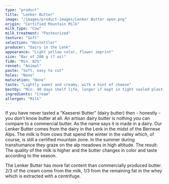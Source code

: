 ```yaml
---
type: "product"
title: "Lenker Butter"
image: "/images/product-images/Lenker Butter open.png"
origin: "Certified Mountain Milk"
milk_type: "Cow"
milk_treatment: "Pasteurized"
texture: "Soft"
selection: "Hostettler"
producer: "Dairy in the Lenk"
appearance: "Light yellow color, flower imprint"
size: "Bar of 200 g (7 oz)"
fidm: "Min. 82%"
rennet: "Animal"
paste: "Soft, easy to cut"
holes: "None"
maturation: "None"
taste: "Lightly sweet and creamy, with a hint of cheese"
bestby: "Min. 40 days shelf life, longer if kept in tight sealed plastic"
ingredients: "Cream"
allergen: "Milk"
---
```


If you have never tasted a "Kaeserei Butter" (dairy butter) then - honestly - you don't know butter at all. An artisan dairy butter is nothing you can compare to a commercial butter. As the name says it is made in a dairy. Our Lenker Butter comes from the dairy in the Lenk in the midst of the Bernese Alps. The milk is from cows that spend the winter in the valley which, of course, is still a certified mountain zone. In the summer during transhumance they graze on the alp meadows in high altitude. The result: The quality of the milk is higher and the butter changes in color and taste according to the season.

The Lenker Butter has more fat content than commercially produced butter. 2/3 of the cream come from the milk, 1/3 from the remaining fat in the whey which is extracted with a centrifuge.
